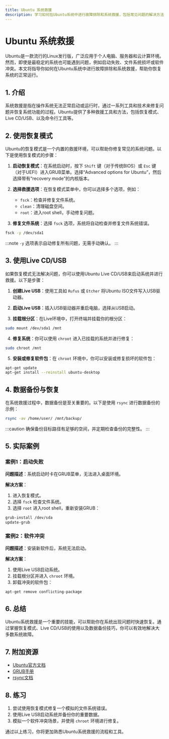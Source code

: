 ```yaml
---
title: Ubuntu 系统救援
description: 学习如何在Ubuntu系统中进行故障排除和系统救援，包括常见问题的解决方法、恢复模式的使用以及数据备份与恢复技巧。
---
```


# Ubuntu 系统救援

Ubuntu是一款流行的Linux发行版，广泛应用于个人电脑、服务器和云计算环境。然而，即使是最稳定的系统也可能遇到问题，例如启动失败、文件系统损坏或软件冲突。本文将指导你如何在Ubuntu系统中进行故障排除和系统救援，帮助你恢复系统的正常运行。

## 1. 介绍

系统救援是指在操作系统无法正常启动或运行时，通过一系列工具和技术来修复问题并恢复系统功能的过程。Ubuntu提供了多种救援工具和方法，包括恢复模式、Live CD/USB、以及命令行工具等。

## 2. 使用恢复模式

Ubuntu的恢复模式是一个内置的救援环境，可以帮助你修复常见的系统问题。以下是使用恢复模式的步骤：

1. **启动恢复模式**：在系统启动时，按下 `Shift` 键（对于传统BIOS）或 `Esc` 键（对于UEFI）进入GRUB菜单。选择“Advanced options for Ubuntu”，然后选择带有“recovery mode”的内核版本。

2. **选择救援选项**：在恢复模式菜单中，你可以选择多个选项，例如：
   - `fsck`：检查并修复文件系统。
   - `clean`：清理磁盘空间。
   - `root`：进入root shell，手动修复问题。

3. **修复文件系统**：选择 `fsck` 选项，系统将自动检查并修复文件系统错误。

```bash
fsck -y /dev/sda1
```

:::note
`-y` 选项表示自动修复所有问题，无需手动确认。
:::

## 3. 使用Live CD/USB

如果恢复模式无法解决问题，你可以使用Ubuntu Live CD/USB来启动系统并进行救援。以下是步骤：

1. **创建Live USB**：使用工具如 `Rufus` 或 `Etcher` 将Ubuntu ISO文件写入USB驱动器。

2. **启动Live USB**：插入USB驱动器并重启电脑，选择从USB启动。

3. **挂载根分区**：在Live环境中，打开终端并挂载你的根分区：

```bash
sudo mount /dev/sda1 /mnt
```

4. **修复系统**：你可以使用 `chroot` 进入已挂载的系统并进行修复：

```bash
sudo chroot /mnt
```

5. **安装或修复软件包**：在 `chroot` 环境中，你可以安装或修复损坏的软件包：

```bash
apt-get update
apt-get install --reinstall ubuntu-desktop
```

## 4. 数据备份与恢复

在系统救援过程中，数据备份是至关重要的。以下是使用 `rsync` 进行数据备份的示例：

```bash
rsync -av /home/user/ /mnt/backup/
```

:::caution
确保备份目标路径有足够的空间，并定期检查备份的完整性。
:::

## 5. 实际案例

### 案例1：启动失败

**问题描述**：系统启动时卡在GRUB菜单，无法进入桌面环境。

**解决方案**：
1. 进入恢复模式。
2. 选择 `fsck` 检查文件系统。
3. 选择 `root` 进入root shell，重新安装GRUB：

```bash
grub-install /dev/sda
update-grub
```

### 案例2：软件冲突

**问题描述**：安装新软件后，系统无法启动。

**解决方案**：
1. 使用Live USB启动系统。
2. 挂载根分区并进入 `chroot` 环境。
3. 卸载冲突的软件包：

```bash
apt-get remove conflicting-package
```

## 6. 总结

Ubuntu系统救援是一个重要的技能，可以帮助你在系统出现问题时快速恢复。通过掌握恢复模式、Live CD/USB的使用以及数据备份技巧，你可以有效地解决大多数系统故障。

## 7. 附加资源

- [Ubuntu官方文档](https://help.ubuntu.com/)
- [GRUB手册](https://www.gnu.org/software/grub/manual/grub/)
- [rsync文档](https://linux.die.net/man/1/rsync)

## 8. 练习

1. 尝试使用恢复模式修复一个模拟的文件系统错误。
2. 使用Live USB启动系统并备份你的重要数据。
3. 模拟一个软件冲突场景，并使用 `chroot` 环境进行修复。

通过以上练习，你将更加熟悉Ubuntu系统救援的流程和工具。